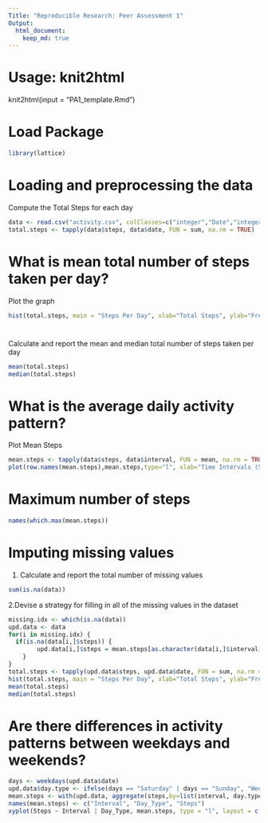 ```yaml
---
Title: "Reproducible Research: Peer Assessment 1"
Output: 
  html_document:
    keep_md: true
---
```

# Usage: knit2html
knit2html(input = "PA1_template.Rmd")

# Load Package
```r
library(lattice)
```

# Loading and preprocessing the data
Compute the Total Steps for each day
```r
data <- read.csv("activity.csv", colClasses=c("integer","Date","integer"))
total.steps <- tapply(data$steps, data$date, FUN = sum, na.rm = TRUE)
```

# What is mean total number of steps taken per day?
Plot the graph
```r
hist(total.steps, main = "Steps Per Day", xlab="Total Steps", ylab="Frequency")
```
# 
Calculate and report the mean and median total number of steps taken per day
```r
mean(total.steps)
median(total.steps)
```

# What is the average daily activity pattern?
Plot Mean Steps
```r
mean.steps <- tapply(data$steps, data$interval, FUN = mean, na.rm = TRUE)
plot(row.names(mean.steps),mean.steps,type="l", xlab="Time Intervals (5-minute)",ylab = "Mean Steps", main = "Average Steps Taken at 5 minute Intervals")
```

# Maximum number of steps
```r
names(which.max(mean.steps))
```

# Imputing missing values
1. Calculate and report the total number of missing values 
```r
sum(is.na(data))
```
2.Devise a strategy for filling in all of the missing values in the dataset
```r
missing.idx <- which(is.na(data))
upd.data <- data
for(i in missing.idx) {
  if(is.na(data[i,]$steps)) {
 		upd.data[i,]$steps = mean.steps[as.character(data[i,]$interval)]
	}
}
total.steps <- tapply(upd.data$steps, upd.data$date, FUN = sum, na.rm = TRUE)
hist(total.steps, main = "Steps Per Day", xlab="Total Steps", ylab="Frequency")
mean(total.steps)
median(total.steps)
```

# Are there differences in activity patterns between weekdays and weekends?
```r
days <- weekdays(upd.data$date)
upd.data$day.type <- ifelse(days == "Saturday" | days == "Sunday", "Weekend", "Weekday")
mean.steps <- with(upd.data, aggregate(steps,by=list(interval, day.type), mean))
names(mean.steps) <- c("Interval", "Day_Type", "Steps")
xyplot(Steps ~ Interval | Day_Type, mean.steps, type = "l", layout = c(1, 2), xlab = "Interval", ylab = "Number of Steps")
```
